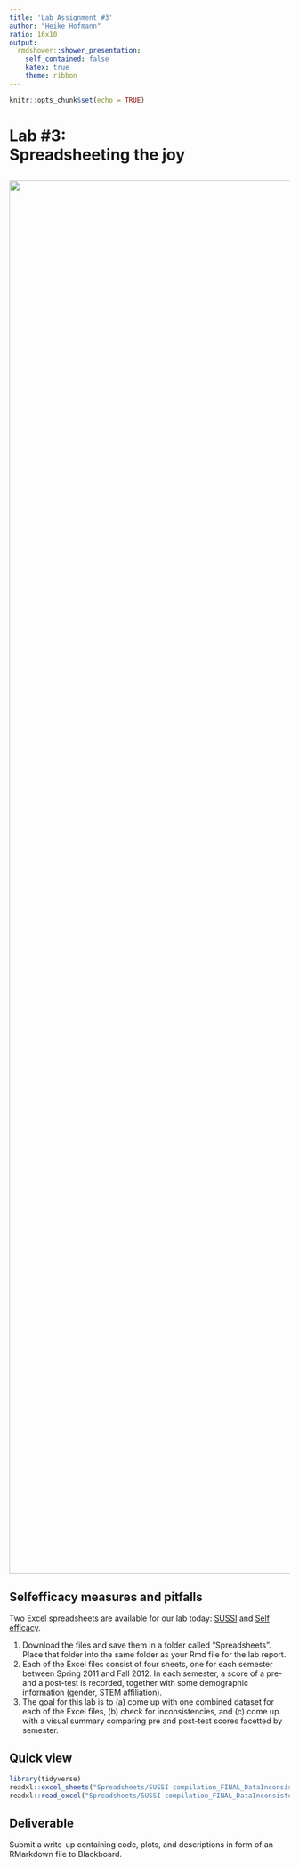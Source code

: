 ```yaml
---
title: 'Lab Assignment #3'
author: "Heike Hofmann"
ratio: 16x10
output:
  rmdshower::shower_presentation:
    self_contained: false
    katex: true
    theme: ribbon
---
```


```r
knitr::opts_chunk$set(echo = TRUE)
```

# Lab #3:<br>Spreadsheeting the joy

## 

<img src="images/spreadsheet.jpeg" width=2500 class="cover">


## Selfefficacy measures and pitfalls

Two Excel spreadsheets are available for our lab today: [SUSSI](Spreadsheets/SUSSI compilation_FINAL_DataInconsistencies.xlsx) and [Self efficacy](Spreadsheets/Self efficacy compilation_FINAL_DataInconsistencies.xlsx).

1. Download the files and save them in a folder called "Spreadsheets". Place that folder into the same folder as your Rmd file for the lab report.
2. Each of the Excel files consist of four sheets, one for each semester between Spring 2011 and Fall 2012. In each semester, a score of a pre- and a post-test is recorded, together with some demographic information (gender, STEM affiliation).
3. The goal for this lab is to (a) come up with one combined dataset for each of the Excel files, (b) check for inconsistencies, and (c) come up with a visual summary comparing pre and post-test scores facetted by semester.

## Quick view


```r
library(tidyverse)
readxl::excel_sheets("Spreadsheets/SUSSI compilation_FINAL_DataInconsistencies.xlsx")
readxl::read_excel("Spreadsheets/SUSSI compilation_FINAL_DataInconsistencies.xlsx", sheet=1) %>% glimpse()
```

## Deliverable 

Submit a write-up containing code, plots, and descriptions in form of an RMarkdown file to Blackboard. 


